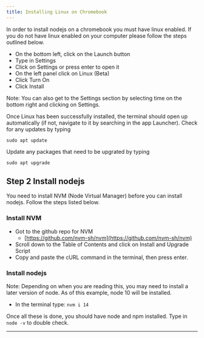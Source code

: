 ```yaml
---
title: Installing Linux on Chromebook
---
```


In order to install nodejs on a chromebook you must have linux enabled. If you
do not have linux enabled on your computer please follow the steps outlined
below.

- On the bottom left, click on the Launch button
- Type in Settings
- Click on Settings or press enter to open it
- On the left panel click on Linux (Beta)
- Click Turn On
- Click Install

Note: You can also get to the Settings section by selecting time on the bottom
right and clicking on Settings.

Once Linux has been successfully installed, the terminal should open up
automatically (if not, navigate to it by searching in the app Launcher). Check
for any updates by typing

`sudo apt update`

Update any packages that need to be upgrated by typing

`sudo apt upgrade`

## Step 2 Install nodejs

You need to install NVM (Node Virtual Manager) before you can install nodejs.
Follow the steps listed below.

### Install NVM

- Got to the github repo for NVM
  - [https://github.com/nvm-sh/nvm](https://github.com/nvm-sh/nvm)
- Scroll down to the Table of Contents and click on Install and Upgrade Script
- Copy and paste the cURL command in the terminal, then press enter.

### Install nodejs

Note: Depending on when you are reading this, you may need to install a later
version of node. As of this example, node 10 will be installed.

- In the terminal type: `nvm i 14`

Once all these is done, you should have node and npm installed. Type in
`node -v` to double check.

---
